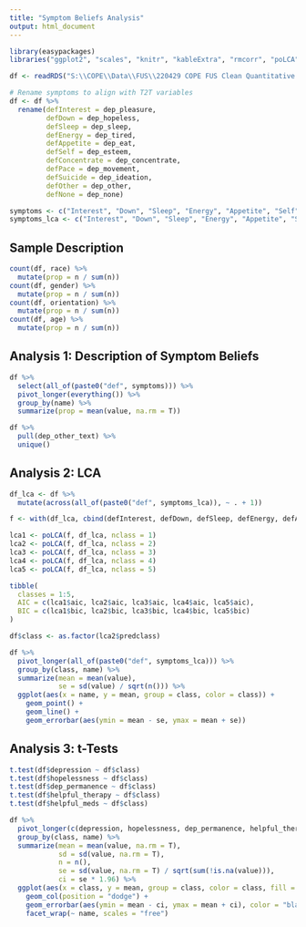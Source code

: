 ```yaml
---
title: "Symptom Beliefs Analysis"
output: html_document
---
```


```r
library(easypackages)
libraries("ggplot2", "scales", "knitr", "kableExtra", "rmcorr", "poLCA", "broom", "tidyverse")

df <- readRDS("S:\\COPE\\Data\\FUS\\220429 COPE FUS Clean Quantitative Responses.rds")

# Rename symptoms to align with T2T variables
df <- df %>%
  rename(defInterest = dep_pleasure,
         defDown = dep_hopeless,
         defSleep = dep_sleep,
         defEnergy = dep_tired,
         defAppetite = dep_eat,
         defSelf = dep_esteem,
         defConcentrate = dep_concentrate,
         defPace = dep_movement,
         defSuicide = dep_ideation,
         defOther = dep_other,
         defNone = dep_none)

symptoms <- c("Interest", "Down", "Sleep", "Energy", "Appetite", "Self", "Concentrate", "Pace", "Suicide", "Other", "None")
symptoms_lca <- c("Interest", "Down", "Sleep", "Energy", "Appetite", "Self", "Concentrate", "Pace", "Suicide")
```

## Sample Description

```r
count(df, race) %>%
  mutate(prop = n / sum(n))
count(df, gender) %>%
  mutate(prop = n / sum(n))
count(df, orientation) %>%
  mutate(prop = n / sum(n))
count(df, age) %>%
  mutate(prop = n / sum(n))
```

## Analysis 1: Description of Symptom Beliefs

```r
df %>%
  select(all_of(paste0("def", symptoms))) %>%
  pivot_longer(everything()) %>%
  group_by(name) %>%
  summarize(prop = mean(value, na.rm = T))
```

```r
df %>%
  pull(dep_other_text) %>%
  unique()
```

## Analysis 2: LCA

```r
df_lca <- df %>%
  mutate(across(all_of(paste0("def", symptoms_lca)), ~ . + 1))

f <- with(df_lca, cbind(defInterest, defDown, defSleep, defEnergy, defAppetite, defSelf, defConcentrate, defPace, defSuicide)) ~ 1

lca1 <- poLCA(f, df_lca, nclass = 1)
lca2 <- poLCA(f, df_lca, nclass = 2)
lca3 <- poLCA(f, df_lca, nclass = 3)
lca4 <- poLCA(f, df_lca, nclass = 4)
lca5 <- poLCA(f, df_lca, nclass = 5)

tibble(
  classes = 1:5,
  AIC = c(lca1$aic, lca2$aic, lca3$aic, lca4$aic, lca5$aic),
  BIC = c(lca1$bic, lca2$bic, lca3$bic, lca4$bic, lca5$bic)
)

df$class <- as.factor(lca2$predclass)
```

```r
df %>%
  pivot_longer(all_of(paste0("def", symptoms_lca))) %>%
  group_by(class, name) %>%
  summarize(mean = mean(value),
            se = sd(value) / sqrt(n())) %>%
  ggplot(aes(x = name, y = mean, group = class, color = class)) +
    geom_point() +
    geom_line() +
    geom_errorbar(aes(ymin = mean - se, ymax = mean + se))
```

## Analysis 3: t-Tests

```r
t.test(df$depression ~ df$class)
t.test(df$hopelessness ~ df$class)
t.test(df$dep_permanence ~ df$class)
t.test(df$helpful_therapy ~ df$class)
t.test(df$helpful_meds ~ df$class)
```

```r
df %>%
  pivot_longer(c(depression, hopelessness, dep_permanence, helpful_therapy, helpful_meds)) %>%
  group_by(class, name) %>%
  summarize(mean = mean(value, na.rm = T),
            sd = sd(value, na.rm = T),
            n = n(),
            se = sd(value, na.rm = T) / sqrt(sum(!is.na(value))),
            ci = se * 1.96) %>%
  ggplot(aes(x = class, y = mean, group = class, color = class, fill = class)) +
    geom_col(position = "dodge") +
    geom_errorbar(aes(ymin = mean - ci, ymax = mean + ci), color = "black") +
    facet_wrap(~ name, scales = "free")
```